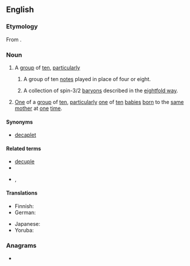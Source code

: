 {{also|décuplet}}
==English==

===Etymology===
From {{af|en|decuple|t1=[[multiply]] by [[ten]]|-et|t2=forming [[diminutive]]s}}.

===Noun===
{{en-noun}}

# A [[group]] of [[ten]], [[particularly]]
#: {{coord|en|singlet|couplet|triplet|quadruplet|tetraplet|pentuplet|sextuplet|septuplet|octuplet|nonuplet|centuplet|multiplet}}
## {{lb|en|music}} A group of ten [[note]]s played in place of four or eight.
## {{lb|en|physics}} A collection of spin-3/2 [[baryon]]s described in the [[eightfold way]].
# [[one|One]] of a [[group]] of [[ten]], [[particularly]] [[one]] of [[ten]] [[baby|babies]] [[born]] to the [[same]] [[mother]] at [[one]] [[time]].
#: {{hypernyms|en|multiplet}}

====Synonyms====
* [[decaplet]]

====Related terms====
* [[decuple]]
* {{l|en|dodecuplet}}
* {{lb|en|set of 10 items}} {{l|en|decimate}}, {{l|en|decimal}}

====Translations====
{{trans-top|one of ten babies born at the same birth}}
* Finnish: {{t+|fi|kymmenikkö}}
* German: {{t|de|Zehnling|m}}
{{trans-mid}}
* Japanese: {{t+|ja|十つ子|tr=totsugo|sc=Jpan}}
* Yoruba: {{t|yo|ìbẹ́wàá}}
{{trans-bottom}}

===Anagrams===
* {{anagrams|en|a=cdeelptu|dectuple}}

{{c|en|Ten|Collectives}}
{{cln|en|3-syllable words|terms prefixed with dec-}}